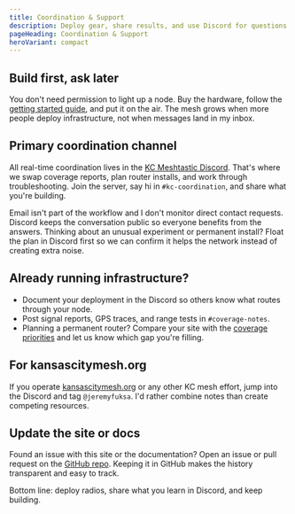 ```yaml
---
title: Coordination & Support
description: Deploy gear, share results, and use Discord for questions.
pageHeading: Coordination & Support
heroVariant: compact
---
```


## Build first, ask later

You don't need permission to light up a node. Buy the hardware, follow the
[getting started guide](/get-started/join), and put it on the air. The mesh grows
when more people deploy infrastructure, not when messages land in my inbox.

## Primary coordination channel

All real-time coordination lives in the
[KC Meshtastic Discord](https://discord.gg/eP5VSPKU). That's where we swap
coverage reports, plan router installs, and work through troubleshooting. Join
the server, say hi in `#kc-coordination`, and share what you're building.

Email isn't part of the workflow and I don't monitor direct contact requests.
Discord keeps the conversation public so everyone benefits from the answers.
Thinking about an unusual experiment or permanent install? Float the plan in
Discord first so we can confirm it helps the network instead of creating extra
noise.

## Already running infrastructure?

- Document your deployment in the Discord so others know what routes through
  your node.
- Post signal reports, GPS traces, and range tests in `#coverage-notes`.
- Planning a permanent router? Compare your site with the
  [coverage priorities](/network/coverage) and let us know which gap you're
  filling.

## For kansascitymesh.org

If you operate [kansascitymesh.org](https://kansascitymesh.org) or any other KC
mesh effort, jump into the Discord and tag `@jeremyfuksa`. I'd rather combine
notes than create competing resources.

## Update the site or docs

Found an issue with this site or the documentation? Open an issue or pull
request on the
[GitHub repo](https://github.com/jeremyfuksa/kansascitymesh.live). Keeping it in
GitHub makes the history transparent and easy to track.

Bottom line: deploy radios, share what you learn in Discord, and keep building.
